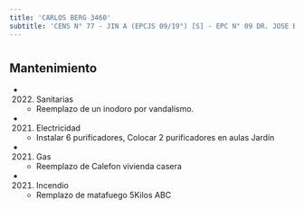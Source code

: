 ```yaml
---
title: 'CARLOS BERG 3460'
subtitle: 'CENS N° 77 - JIN A (EPCJS 09/19°) [S] - EPC N° 09 DR. JOSE BENJAMIN ZUBIAUR'
---
```


#


## Mantenimiento

*  (2022) Sanitarias 
    + Reemplazo de un inodoro por vandalismo.

*  (2021) Electricidad 
    + Instalar 6 purificadores, Colocar 2 purificadores en aulas Jardín

*  (2021) Gas 
    + Reemplazo de Calefon vivienda casera

*  (2021) Incendio 
    + Remplazo de matafuego 5Kilos ABC



